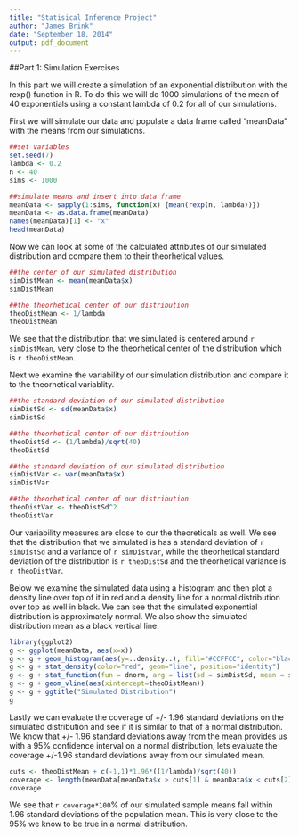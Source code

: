 ```yaml
---
title: "Statisical Inference Project"
author: "James Brink"
date: "September 18, 2014"
output: pdf_document
---
```


##Part 1: Simulation Exercises

In this part we will create a simulation of an exponential distribution with the rexp() function in R.  To do this we will do 1000 simulations of the mean of 40 exponentials using a constant lambda of 0.2 for all of our simulations.

First we will simulate our data and populate a data frame called "meanData" with the means from our simulations.
```r
##set variables
set.seed(7)
lambda <- 0.2
n <- 40
sims <- 1000

##simulate means and insert into data frame
meanData <- sapply(1:sims, function(x) {mean(rexp(n, lambda))})
meanData <- as.data.frame(meanData)
names(meanData)[1] <- "x"
head(meanData)
```

Now we can look at some of the calculated attributes of our simulated distribution and compare them to their theorhetical values.
```r
##the center of our simulated distribution
simDistMean <- mean(meanData$x)
simDistMean
```

```r
##the theorhetical center of our distribution
theoDistMean <- 1/lambda
theoDistMean
```

We see that the distribution that we simulated is centered around `r simDistMean`, very close to the theorhetical center of the distribution which is `r theoDistMean`. 

Next we examine the variability of our simulation distribution and compare it to the theorhetical variablity.
```r
##the standard deviation of our simulated distribution
simDistSd <- sd(meanData$x)
simDistSd
```

```r
##the theorhetical center of our distribution
theoDistSd <- (1/lambda)/sqrt(40)
theoDistSd
```

```r
##the standard deviation of our simulated distribution
simDistVar <- var(meanData$x)
simDistVar
```

```r
##the theorhetical center of our distribution
theoDistVar <- theoDistSd^2
theoDistVar
```
Our variability measures are close to our the theoreticals as well.  We see that the distribution that we simulated is has a standard deviation of `r simDistSd` and a variance of `r simDistVar`, while the theorhetical standard deviation of the distribution is `r theoDistSd` and the theorhetical variance is `r theoDistVar`.

Below we examine the simulated data using a histogram and then plot a density line over top of it in red and a density line for a normal distribution over top as well in black. We can see that the simulated exponential distribution is approximately normal.  We also show the simulated distribution mean as a black vertical line.
```r
library(ggplot2)
g <- ggplot(meanData, aes(x=x))
g <- g + geom_histogram(aes(y=..density..), fill="#CCFFCC", color="black", binwidth=0.15)
g <- g + stat_density(color="red", geom="line", position="identity")
g <- g + stat_function(fun = dnorm, arg = list(sd = simDistSd, mean = simDistMean))
g <- g + geom_vline(aes(xintercept=theoDistMean))
g <- g + ggtitle("Simulated Distribution")
g
```

Lastly we can evaluate the coverage of +/- 1.96 standard deviations on the simulated distribution and see if it is similar to that of a normal distribution.  We know that +/- 1.96 standard deviations away from the mean provides us with a 95% confidence interval on a normal distribution, lets evaluate the coverage +/-1.96 standard deviations away from our simulated mean.

```r
cuts <- theoDistMean + c(-1,1)*1.96*((1/lambda)/sqrt(40))
coverage <- length(meanData[meanData$x > cuts[1] & meanData$x < cuts[2],]) / nrow(meanData)
coverage
```
We see that `r coverage*100`% of our simulated sample means fall within 1.96 standard deviations of the population mean.  This is very close to the 95% we know to be true in a normal distribution.
